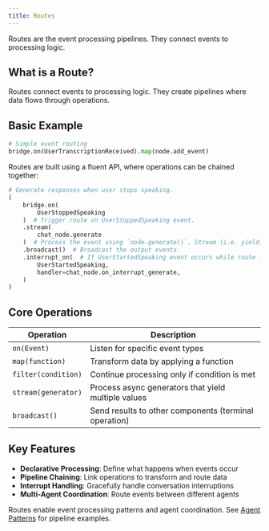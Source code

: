 ---
title: Routes
---
Routes are the event processing pipelines. They connect events to processing
logic.

## What is a Route?

Routes connect events to processing logic. They create pipelines where data
flows through operations.

## Basic Example

```python lines
# Simple event routing
bridge.on(UserTranscriptionReceived).map(node.add_event)
```

Routes are built using a fluent API, where operations can be chained together:

```python lines
# Generate responses when user stops speaking.
(
    bridge.on(
        UserStoppedSpeaking
    )  # Trigger route on UserStoppedSpeaking event.
    .stream(
        chat_node.generate
    )  # Process the event using `node.generate()`. Stream (i.e. yield) output events.
    .broadcast()  # Broadcast the output events.
    .interrupt_on(  # If UserStartedSpeaking event occurs while route is running, cancel the route and run the handler.
        UserStartedSpeaking,
        handler=chat_node.on_interrupt_generate,
    )
)
```

## Core Operations

| Operation | Description |
| ------------------- |----------------------------------------------------- |
| `on(Event)` | Listen for specific event types |
| `map(function)` | Transform data by applying a function |
| `filter(condition)` | Continue processing only if condition is met |
| `stream(generator)` | Process async generators that yield multiple values |
| `broadcast()` | Send results to other components (terminal operation) |

## Key Features

- **Declarative Processing**: Define what happens when events occur
- **Pipeline Chaining**: Link operations to transform and route data
- **Interrupt Handling**: Gracefully handle conversation interruptions
- **Multi-Agent Coordination**: Route events between different agents

Routes enable event processing patterns and agent coordination. See
[Agent Patterns](../agent-patterns/) for pipeline examples.
